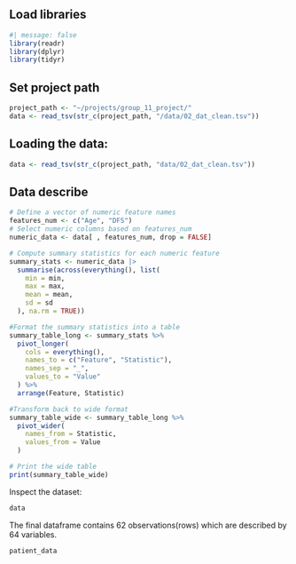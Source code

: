 ## Load libraries

```r
#| message: false
library(readr)
library(dplyr)
library(tidyr)
```

## Set project path

```r
project_path <- "~/projects/group_11_project/"
data <- read_tsv(str_c(project_path, "/data/02_dat_clean.tsv"))
```

## Loading the data:

```r
data <- read_tsv(str_c(project_path, "data/02_dat_clean.tsv"))
```

## Data describe

```r
# Define a vector of numeric feature names
features_num <- c("Age", "DFS")
# Select numeric columns based on features_num
numeric_data <- data[ , features_num, drop = FALSE]

# Compute summary statistics for each numeric feature
summary_stats <- numeric_data |>
  summarise(across(everything(), list(
    min = min,
    max = max,
    mean = mean,
    sd = sd
  ), na.rm = TRUE))

#Format the summary statistics into a table
summary_table_long <- summary_stats %>%
  pivot_longer(
    cols = everything(),
    names_to = c("Feature", "Statistic"),
    names_sep = "_",
    values_to = "Value"
  ) %>%
  arrange(Feature, Statistic)

#Transform back to wide format
summary_table_wide <- summary_table_long %>%
  pivot_wider(
    names_from = Statistic,
    values_from = Value
  )

# Print the wide table
print(summary_table_wide)
```

Inspect the dataset:

```r
data
```

The final dataframe contains 62 observations(rows) which are described by 64 variables.

```r
patient_data
```
